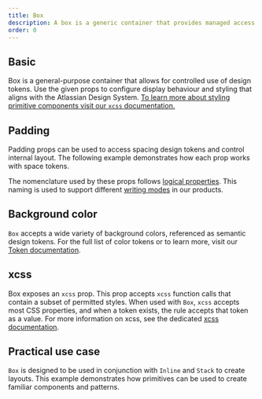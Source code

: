 ```yaml
---
title: Box
description: A box is a generic container that provides managed access to design tokens.
order: 0
---
```




<CodeDocsHeader
  name="@atlaskit/primitives"
  repository="https://bitbucket.org/atlassian/atlassian-frontend-mirror"
  directoryName="primitives"
/>

## Basic

Box is a general-purpose container that allows for controlled use of design tokens. Use the given props to configure display behaviour and styling that aligns with the Atlassian Design System.
[To learn more about styling primitive components visit our `xcss` documentation.](/components/primitives/xcss/usage)

<Example Component={BoxBasic} packageName="@atlaskit/primitives/box" />

## Padding

Padding props can be used to access spacing design tokens and control internal layout. The following example demonstrates how each prop works with space tokens.

<Example Component={BoxPadding} packageName="@atlaskit/primitives/box" />

The nomenclature used by these props follows [logical properties](https://developer.mozilla.org/en-US/docs/Web/CSS/CSS_Logical_Properties). This naming is used to support different [writing modes](https://developer.mozilla.org/en-US/docs/Web/CSS/writing-mode) in our products.

## Background color

`Box` accepts a wide variety of background colors, referenced as semantic design tokens. For the full list of color tokens or to learn more, visit our [Token documentation](/tokens/design-tokens/).

<Example
  Component={BoxBackgroundColor}
  packageName="@atlaskit/primitives/box"
/>

## xcss

Box exposes an `xcss` prop. This prop accepts `xcss` function calls that contain a subset of permitted styles. When used with `Box`, `xcss` accepts most CSS properties, and when a token exists, the rule accepts that token as a value.
For more information on xcss, see the dedicated [xcss documentation](/components/primitives/xcss).

<Example Component={BoxXcss} packageName="@atlaskit/primitives/box" />

## Practical use case

`Box` is designed to be used in conjunction with `Inline` and `Stack` to create layouts. This example demonstrates how primitives can be used to create familiar components and patterns.

<Example
  Component={BoxPracticalUseCase}
  packageName="@atlaskit/primitives/box"
/>
